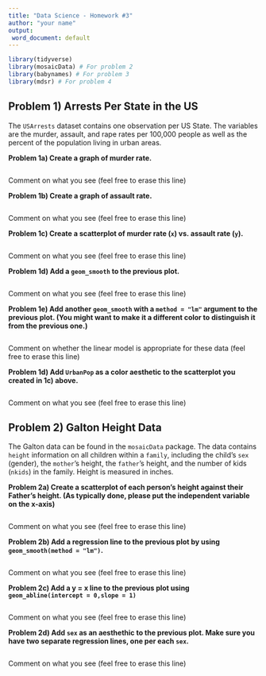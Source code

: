 ```yaml
---
title: "Data Science - Homework #3"
author: "your name"
output:
 word_document: default
---
```




<!-- 
- Change your name above and save the file. You should get in the habit of 
doing this for future assignments.
- Recall that the setup option always runs this section once before others.
- I included the necessary libraries in the setup chunk below. If you use install.packages, make sure to comment it out after you execute it once. Better 
yet, go ahead and delete it. I know that if your library ran, you must have 
installed the package.
- I added `message = FALSE` and `warning = FALSE` as well. These stifle printing 
messages and warnings, respectively, to the Knitted file. Feel free to 
experiment with those and other chunk commands, if you want.
- You should delete unnecessary text, but please leave the problem headers for 
each problem (the ones in **bold**)

- AFTER EACH GRAPH YOU CREATE, MAKE SURE TO COMMENT ON WHAT YOU SEE
- PLEASE ADD APPROPRIATE LABELS TO EACH GRAPH
--> 


```r
library(tidyverse)
library(mosaicData) # For problem 2
library(babynames) # For problem 3
library(mdsr) # For problem 4
```

## Problem 1) Arrests Per State in the US

The `USArrests` dataset contains one observation per US State. The variables are 
the murder, assault, and rape rates per 100,000 people as well as the percent of 
the population living in urban areas.

**Problem 1a) Create a graph of murder rate. **

```r

```

Comment on what you see (feel free to erase this line)



**Problem 1b) Create a graph of assault rate. **

```r

```

Comment on what you see (feel free to erase this line)




**Problem 1c) Create a scatterplot of murder rate (`x`) vs. assault rate (`y`). **

```r

```

Comment on what you see (feel free to erase this line)


**Problem 1d) Add a `geom_smooth` to the previous plot. **


```r

```


Comment on what you see (feel free to erase this line)


**Problem 1e) Add another `geom_smooth` with a `method = "lm"` argument to the **
**previous plot. (You might want to make it a different color to distinguish it **
**from the previous one.) **

```r

```

Comment on whether the linear model is appropriate for these data (feel free to 
erase this line)




**Problem 1d) Add `UrbanPop` as a color aesthetic to the scatterplot you created **
**in 1c) above. **


```r

```


Comment on what you see (feel free to erase this line)






## Problem 2) Galton Height Data

The Galton data can be found in the `mosaicData` package. The data contains 
`height` information on all children within a `family`, including the 
child's `sex` (gender), the `mother`'s height, the `father`'s height, and 
the number of kids (`nkids`) in the family. Height is measured in inches.


**Problem 2a) Create a scatterplot of each person's height against their **
**Father's height. (As typically done, please put the independent variable on **
**the x-axis)**

```r


```

Comment on what you see (feel free to erase this line)


**Problem 2b) Add a regression line to the previous plot by using** 
**`geom_smooth(method = "lm")`. **

```r


```

Comment on what you see (feel free to erase this line)


**Problem 2c) Add a y = x line to the previous plot using ** 
**`geom_abline(intercept = 0,slope = 1)` **

```r


```

Comment on what you see (feel free to erase this line)



**Problem 2d) Add `sex` as an aesthethic to the previous plot. Make sure you **
**have two separate regression lines, one per each `sex`. **


```r


```

Comment on what you see (feel free to erase this line)




